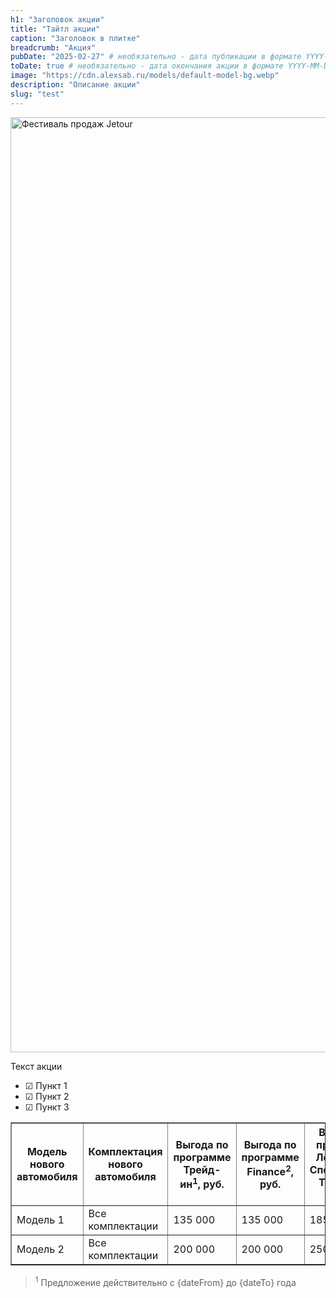 ```yaml
---
h1: "Заголовок акции"
title: "Тайтл акции"
caption: "Заголовок в плитке"
breadcrumb: "Акция"
pubDate: "2025-02-27" # необязательно - дата публикации в формате YYYY-MM-DD, возможность планирования публикации
toDate: true # необязательно - дата окончания акции в формате YYYY-MM-DD или true для показа последнего дня месяца
image: "https://cdn.alexsab.ru/models/default-model-bg.webp"
description: "Описание акции"
slug: "test"
---
```



<picture>
	<source media="(min-width: 942px)" srcset="https://cdn.alexsab.ru/models/default-model-bg.webp" />
	<source media="(min-width: 320px)" srcset="https://cdn.alexsab.ru/models/default-model-bg.webp" />
	<img src="https://cdn.alexsab.ru/models/default-model-bg.webp" class="w-full mb-10" width="1496" alt="Фестиваль продаж Jetour" />
</picture>

Текст акции

- ☑ Пункт 1
- ☑ Пункт 2
- ☑ Пункт 3

<div class="table_wrapper overflow-auto min-w-full my-14">
	<table border="1">
		<thead>
			<tr>
				<th>Модель нового автомобиля</th>
				<th>Комплектация нового автомобиля</th>
				<th>Выгода по программе Трейд-ин<sup>1</sup>, руб.</th>
				<th>Выгода по программе Finance<sup>2</sup>, руб.</th>
				<th>Выгода по программе Лояльный / Специальный Трейд-ин, руб.<sup>3</sup></th>
				<th>Максимальная выгода до, руб.</th>
			</tr>
		</thead>
		<tbody>
			<tr>
				<td>Модель 1</td>
				<td>Все комплектации</td>
				<td>135 000</td>
				<td>135 000</td>
				<td>185 000</td>
				<td>320 000<sup>*</sup></td>
			</tr>
			<tr>
				<td>Модель 2</td>
				<td>Все комплектации</td>
				<td>200 000</td>
				<td>200 000</td>
				<td>250 000</td>
				<td>450 000<sup>*</sup></td>
			</tr>
		</tbody>
	</table>
</div>

<SpecialSalonsInfo dataFormName="Узнать подробнее. Фестиваль продаж" />

> <sup>1</sup> Предложение действительно с {dateFrom} до {dateTo} года